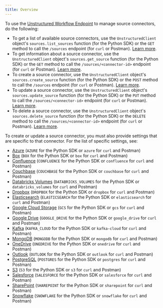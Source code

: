 ```yaml
---
title: Overview
---
```



<FirstTimeAPISourceConnector />

To use the [Unstructured Workflow Endpoint](/api-reference/workflow/overview) to manage source connectors, do the following:

- To get a list of available source connectors, use the `UnstructuredClient` object's `sources.list_sources` function (for the Python SDK) or 
  the `GET` method to call the `/sources` endpoint (for `curl` or Postman). [Learn more](/api-reference/workflow/overview#list-source-connectors).
- To get information about a source connector, use the `UnstructuredClient` object's `sources.get_source` function (for the Python SDK) or 
  the `GET` method to call the `/sources/<connector-id>` endpoint (for `curl` or Postman). [Learn more](/api-reference/workflow/overview#get-a-source-connector).
- To create a source connector, use the `UnstructuredClient` object's `sources.create_source` function (for the Python SDK) or 
  the `POST` method to call the `/sources` endpoint (for `curl` or Postman). [Learn more](/api-reference/workflow/overview#create-a-source-connector).
- To update a source connector, use the `UnstructuredClient` object's `sources.update_source` function (for the Python SDK) or 
  the `PUT` method to call the `/sources/<connector-id>` endpoint (for `curl` or Postman). [Learn more](/api-reference/workflow/overview#update-a-source-connector).
- To delete a source connector, use the `UnstructuredClient` object's `sources.delete_source` function (for the Python SDK) or 
  the `DELETE` method to call the `/sources/<connector-id>` endpoint (for `curl` or Postman). [Learn more](/api-reference/workflow/overview#delete-a-source-connector). 

To create or update a source connector, you must also provide settings that are specific to that connector. 
For the list of specific settings, see:

- [Azure](/api-reference/workflow/sources/azure-blob-storage) (`AZURE` for the Python SDK or `azure` for `curl` and Postman)
- [Box](/api-reference/workflow/sources/box) (`BOX` for the Python SDK or `box` for `curl` and Postman)
- [Confluence](/api-reference/workflow/sources/confluence) (`CONFLUENCE` for the Python SDK or `confluence` for `curl` and Postman)
- [Couchbase](/api-reference/workflow/sources/couchbase) (`COUCHBASE` for the Python SDK or `couchbase` for `curl` and Postman)
- [Databricks Volumes](/api-reference/workflow/sources/databricks-volumes) (`DATABRICKS_VOLUMES` for the Python SDK or `databricks_volumes` for `curl` and Postman)
- [Dropbox](/api-reference/workflow/sources/dropbox) (`DROPBOX` for the Python SDK or `dropbox` for `curl` and Postman)
- [Elasticsearch](/api-reference/workflow/sources/elasticsearch) (`ELASTICSEARCH` for the Python SDK or `elasticsearch` for `curl` and Postman)
- [Google Cloud Storage](/api-reference/workflow/sources/google-cloud) (`GCS` for the Python SDK or `gcs` for `curl` and Postman)
- [Google Drive](/api-reference/workflow/sources/google-drive) (`GOOGLE_DRIVE` for the Python SDK or `google_drive` for `curl` and Postman)
- [Kafka](/api-reference/workflow/sources/kafka) (`KAFKA_CLOUD` for the Python SDK or `kafka-cloud` for `curl` and Postman)
- [MongoDB](/api-reference/workflow/sources/mongodb) (`MONGODB` for the Python SDK or `mongodb` for `curl` and Postman)
- [OneDrive](/api-reference/workflow/sources/onedrive) (`ONEDRIVE` for the Python SDK or `onedrive` for `curl` and Postman)
- [Outlook](/api-reference/workflow/sources/outlook) (`OUTLOOK` for the Python SDK or `outlook` for `curl` and Postman)
- [PostgreSQL](/api-reference/workflow/sources/postgresql) (`POSTGRES` for the Python SDK or `postgres` for `curl` and Postman)
- [S3](/api-reference/workflow/sources/s3) (`S3` for the Python SDK or `s3` for `curl` and Postman)
- [Salesforce](/api-reference/workflow/sources/salesforce) (`SALESFORCE` for the Python SDK or `salesforce` for `curl` and Postman)
- [SharePoint](/api-reference/workflow/sources/sharepoint) (`SHAREPOINT` for the Python SDK or `sharepoint` for `curl` and Postman)
- [Snowflake](/api-reference/workflow/sources/snowflake) (`SNOWFLAKE` for the Python SDK or `snowflake` for `curl` and Postman)


